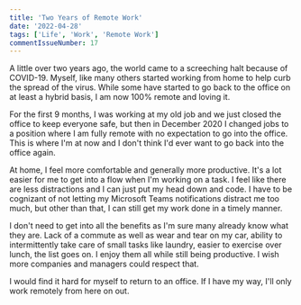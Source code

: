 ```yaml
---
title: 'Two Years of Remote Work'
date: '2022-04-28'
tags: ['Life', 'Work', 'Remote Work']
commentIssueNumber: 17
---
```


A little over two years ago, the world came to a screeching halt because of COVID-19. Myself, like many others started working from home to help curb the spread of the virus. While some have started to go back to the office on at least a hybrid basis, I am now 100% remote and loving it.

<PostImage
    src="/images/posts/2022-04-28-two-years-of-remote-work/work-desk.jpg"
    alt="My work desk setup in my basement"
    width={1920}
    height={1440}
    centered
    shadowed={false}
/>

For the first 9 months, I was working at my old job and we just closed the office to keep everyone safe, but then in December 2020 I changed jobs to a position where I am fully remote with no expectation to go into the office. This is where I'm at now and I don't think I'd ever want to go back into the office again.

At home, I feel more comfortable and generally more productive. It's a lot easier for me to get into a flow when I'm working on a task. I feel like there are less distractions and I can just put my head down and code. I have to be cognizant of not letting my Microsoft Teams notifications distract me too much, but other than that, I can still get my work done in a timely manner.

I don't need to get into all the benefits as I'm sure many already know what they are. Lack of a commute as well as wear and tear on my car, ability to intermittently take care of small tasks like laundry, easier to exercise over lunch, the list goes on. I enjoy them all while still being productive. I wish more companies and managers could respect that.

I would find it hard for myself to return to an office. If I have my way, I'll only work remotely from here on out.